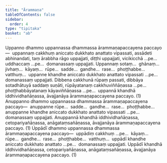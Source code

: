 ```yaml
---
title: "Ārammaṇa"
tableOfContents: false
sidebar:
  order: 4
type: "tipitaka"
basket: "ab"
---
```



<DynamicBreadcrumb />

<Division number="2">

<Paragraph number="2596">
Uppanno dhammo uppannassa dhammassa ārammaṇapaccayena paccayo—  uppannaṃ cakkhuṃ aniccato dukkhato anattato vipassati, assādeti abhinandati, taṃ ārabbha rāgo uppajjati, diṭṭhi uppajjati, vicikicchā …pe…  uddhaccaṃ …pe…  domanassaṃ uppajjati. Uppannaṃ sotaṃ…  ghānaṃ…  jivhaṃ…  kāyaṃ…  rūpe…  sadde…  gandhe…  rase…  phoṭṭhabbe…  vatthuṃ…  uppanne khandhe aniccato dukkhato anattato vipassati …pe…  domanassaṃ uppajjati. Dibbena cakkhunā rūpaṃ passati, dibbāya sotadhātuyā saddaṃ suṇāti, rūpāyatanaṃ cakkhuviññāṇassa …pe…  phoṭṭhabbāyatanaṃ kāyaviññāṇassa …pe…  uppannā khandhā iddhividhañāṇassa, āvajjanāya ārammaṇapaccayena paccayo. (1)
</Paragraph>

</Division>
<Division number="3">

<Paragraph number="2597">
Anuppanno dhammo uppannassa dhammassa ārammaṇapaccayena paccayo—  anuppanne rūpe…  sadde…  gandhe…  rase…  phoṭṭhabbe…  anuppanne khandhe aniccato dukkhato anattato vipassati …pe…  domanassaṃ uppajjati. Anuppannā khandhā iddhividhañāṇassa, cetopariyañāṇassa, anāgataṃsañāṇassa, āvajjanāya ārammaṇapaccayena paccayo. (1)
</Paragraph>

</Division>
<Division number="4">

<Paragraph number="2598">
Uppādī dhammo uppannassa dhammassa ārammaṇapaccayena paccayo—  uppādiṃ cakkhuṃ …pe…  kāyaṃ…  rūpe…  gandhe…  rase…  phoṭṭhabbe…  vatthuṃ…  uppādī khandhe aniccato dukkhato anattato …pe…  domanassaṃ uppajjati. Uppādī khandhā iddhividhañāṇassa, cetopariyañāṇassa, anāgataṃsañāṇassa, āvajjanāya ārammaṇapaccayena paccayo. (1)
</Paragraph>
</Division>